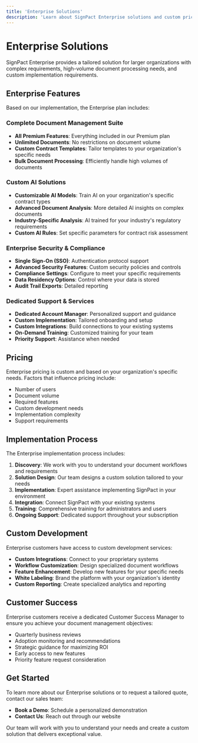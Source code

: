 ```yaml
---
title: 'Enterprise Solutions'
description: 'Learn about SignPact Enterprise solutions and custom pricing'
---
```


# Enterprise Solutions

SignPact Enterprise provides a tailored solution for larger organizations with complex requirements, high-volume document processing needs, and custom implementation requirements.

## Enterprise Features

Based on our implementation, the Enterprise plan includes:

### Complete Document Management Suite

- **All Premium Features**: Everything included in our Premium plan
- **Unlimited Documents**: No restrictions on document volume
- **Custom Contract Templates**: Tailor templates to your organization's specific needs
- **Bulk Document Processing**: Efficiently handle high volumes of documents

### Custom AI Solutions

- **Customizable AI Models**: Train AI on your organization's specific contract types
- **Advanced Document Analysis**: More detailed AI insights on complex documents
- **Industry-Specific Analysis**: AI trained for your industry's regulatory requirements
- **Custom AI Rules**: Set specific parameters for contract risk assessment

### Enterprise Security & Compliance

- **Single Sign-On (SSO)**: Authentication protocol support
- **Advanced Security Features**: Custom security policies and controls
- **Compliance Settings**: Configure to meet your specific requirements
- **Data Residency Options**: Control where your data is stored
- **Audit Trail Exports**: Detailed reporting

### Dedicated Support & Services

- **Dedicated Account Manager**: Personalized support and guidance
- **Custom Implementation**: Tailored onboarding and setup
- **Custom Integrations**: Build connections to your existing systems
- **On-Demand Training**: Customized training for your team
- **Priority Support**: Assistance when needed

## Pricing

Enterprise pricing is custom and based on your organization's specific needs. Factors that influence pricing include:

- Number of users
- Document volume
- Required features
- Custom development needs
- Implementation complexity
- Support requirements

## Implementation Process

The Enterprise implementation process includes:

1. **Discovery**: We work with you to understand your document workflows and requirements
2. **Solution Design**: Our team designs a custom solution tailored to your needs
3. **Implementation**: Expert assistance implementing SignPact in your environment
4. **Integration**: Connect SignPact with your existing systems
5. **Training**: Comprehensive training for administrators and users
6. **Ongoing Support**: Dedicated support throughout your subscription

## Custom Development

Enterprise customers have access to custom development services:

- **Custom Integrations**: Connect to your proprietary systems
- **Workflow Customization**: Design specialized document workflows
- **Feature Enhancement**: Develop new features for your specific needs
- **White Labeling**: Brand the platform with your organization's identity
- **Custom Reporting**: Create specialized analytics and reporting

## Customer Success

Enterprise customers receive a dedicated Customer Success Manager to ensure you achieve your document management objectives:

- Quarterly business reviews
- Adoption monitoring and recommendations
- Strategic guidance for maximizing ROI
- Early access to new features
- Priority feature request consideration

## Get Started

To learn more about our Enterprise solutions or to request a tailored quote, contact our sales team:

- **Book a Demo**: Schedule a personalized demonstration
- **Contact Us**: Reach out through our website

Our team will work with you to understand your needs and create a custom solution that delivers exceptional value. 